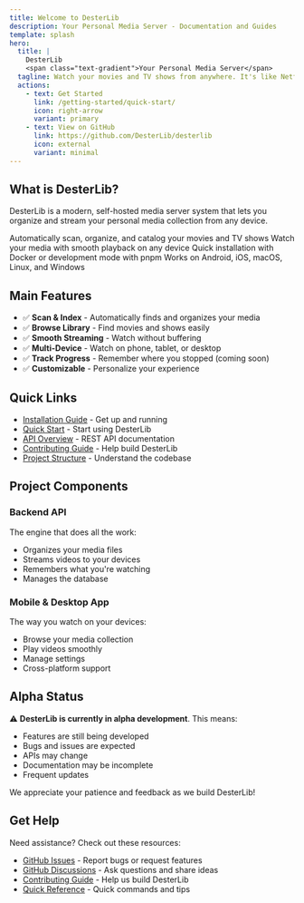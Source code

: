 ```yaml
---
title: Welcome to DesterLib
description: Your Personal Media Server - Documentation and Guides
template: splash
hero:
  title: |
    DesterLib
    <span class="text-gradient">Your Personal Media Server</span>
  tagline: Watch your movies and TV shows from anywhere. It's like Netflix, but for YOUR personal collection!
  actions:
    - text: Get Started
      link: /getting-started/quick-start/
      icon: right-arrow
      variant: primary
    - text: View on GitHub
      link: https://github.com/DesterLib/desterlib
      icon: external
      variant: minimal
---
```



## What is DesterLib?

DesterLib is a modern, self-hosted media server system that lets you organize and stream your personal media collection from any device.

<CardGrid>
  <Card title="📚 Library Management" icon="open-book">
    Automatically scan, organize, and catalog your movies and TV shows
  </Card>
  <Card title="🎞️ Smooth Streaming" icon="rocket">
    Watch your media with smooth playback on any device
  </Card>
  <Card title="⚙️ Easy Setup" icon="setting">
    Quick installation with Docker or development mode with pnpm
  </Card>
  <Card title="📱 Multi-Platform" icon="laptop">
    Works on Android, iOS, macOS, Linux, and Windows
  </Card>
</CardGrid>

## Main Features

- ✅ **Scan & Index** - Automatically finds and organizes your media
- ✅ **Browse Library** - Find movies and shows easily
- ✅ **Smooth Streaming** - Watch without buffering
- ✅ **Multi-Device** - Watch on phone, tablet, or desktop
- ✅ **Track Progress** - Remember where you stopped (coming soon)
- ✅ **Customizable** - Personalize your experience

## Quick Links

- [Installation Guide](/getting-started/installation/) - Get up and running
- [Quick Start](/getting-started/quick-start/) - Start using DesterLib
- [API Overview](/api/overview/) - REST API documentation
- [Contributing Guide](/development/contributing/) - Help build DesterLib
- [Project Structure](/development/structure/) - Understand the codebase

## Project Components

### Backend API
The engine that does all the work:
- Organizes your media files
- Streams videos to your devices
- Remembers what you're watching
- Manages the database

### Mobile & Desktop App
The way you watch on your devices:
- Browse your media collection
- Play videos smoothly
- Manage settings
- Cross-platform support

## Alpha Status

⚠️ **DesterLib is currently in alpha development**. This means:
- Features are still being developed
- Bugs and issues are expected
- APIs may change
- Documentation may be incomplete
- Frequent updates

We appreciate your patience and feedback as we build DesterLib!

## Get Help

Need assistance? Check out these resources:
- [GitHub Issues](https://github.com/DesterLib/desterlib/issues) - Report bugs or request features
- [GitHub Discussions](https://github.com/DesterLib/desterlib/discussions) - Ask questions and share ideas
- [Contributing Guide](/development/contributing/) - Help us build DesterLib
- [Quick Reference](/development/quick-reference/) - Quick commands and tips
